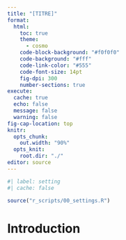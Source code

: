 ```yaml
---
title: "[TITRE]"
format:
  html:
    toc: true
    theme:
      - cosmo
    code-block-background: "#f0f0f0"
    code-background: "#fff"
    code-link-color: "#555"
    code-font-size: 14pt
    fig-dpi: 300
    number-sections: true
execute:
  cache: true
  echo: false
  message: false
  warning: false
fig-cap-location: top
knitr:
  opts_chunk:
    out.width: "90%"
  opts_knit:
    root.dir: "./"
editor: source
---
```


```r
#| label: setting
#| cache: false

source("r_scripts/00_settings.R")

```

# Introduction

